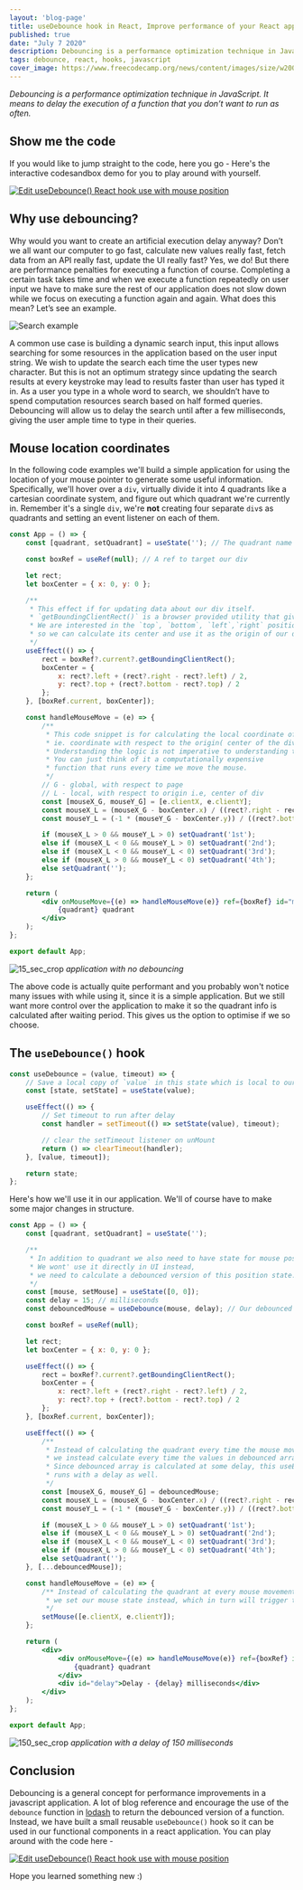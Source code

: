 ```yaml
---
layout: 'blog-page'
title: useDebounce hook in React, Improve performance of your React app with Debouncing
published: true
date: "July 7 2020"
description: Debouncing is a performance optimization technique in JavaScript. It means to delay the execution of a function that you don’t want to run as often. We will also build a reusable useDebounce hook.
tags: debounce, react, hooks, javascript
cover_image: https://www.freecodecamp.org/news/content/images/size/w2000/2020/02/Ekran-Resmi-2019-11-18-18.08.13.png
---
```


_Debouncing is a performance optimization technique in JavaScript. It means to delay the execution of a function that you don’t want to run as often._

## Show me the code

If you would like to jump straight to the code, here you go -
Here's the interactive codesandbox demo for you to play around with yourself.

[![Edit useDebounce() React hook use with mouse position](https://codesandbox.io/static/img/play-codesandbox.svg)](https://codesandbox.io/s/usedebounce-react-hook-use-with-mouse-position-xhp6c?fontsize=14&hidenavigation=1&theme=dark)

## Why use debouncing?

Why would you want to create an artificial execution delay anyway? Don’t we all want our computer to go fast, calculate new values really fast, fetch data from an API really fast, update the UI really fast? Yes, we do! But there are performance penalties for executing a function of course. Completing a certain task takes time and when we execute a function repeatedly on user input we have to make sure the rest of our application does not slow down while we focus on executing a function again and again. What does this mean? Let’s see an example.

![Search example](https://user-images.githubusercontent.com/18533307/86432818-a6960080-bd16-11ea-8225-4163ba14d332.gif)

A common use case is building a dynamic search input, this input allows searching for some resources in the application based on the user input string. We wish to update the search each time the user types new character. But this is not an optimum strategy since updating the search results at every keystroke may lead to results faster than user has typed it in. As a user you type in a whole word to search, we shouldn’t have to spend computation resources search based on half formed queries. Debouncing will allow us to delay the search until after a few milliseconds, giving the user ample time to type in their queries.

## Mouse location coordinates

In the following code examples we'll build a simple application for using the location of your mouse pointer to generate some useful information. Specifically, we'll hover over a `div`, virtually divide it into 4 quadrants like a cartesian coordinate system, and figure out which quadrant we're currently in. Remember it's a single `div`, we're **not** creating four separate `div`s as quadrants and setting an event listener on each of them.

```jsx
const App = () => {
    const [quadrant, setQuadrant] = useState(''); // The quadrant name - 1st | 2nd | 3rd | 4th

    const boxRef = useRef(null); // A ref to target our div

    let rect;
    let boxCenter = { x: 0, y: 0 };

    /**
     * This effect if for updating data about our div itself.
     * `getBoundingClientRect()` is a browser provided utility that gives you coordinates of the bounding rectangle.
     * We are interested in the `top`, `bottom`, `left`,`right` position of our div,
     * so we can calculate its center and use it as the origin of our div going forward.
     */
    useEffect(() => {
        rect = boxRef?.current?.getBoundingClientRect();
        boxCenter = {
            x: rect?.left + (rect?.right - rect?.left) / 2,
            y: rect?.top + (rect?.bottom - rect?.top) / 2
        };
    }, [boxRef.current, boxCenter]);

    const handleMouseMove = (e) => {
        /**
         * This code snippet is for calculating the local coordinate of the mouse pointer,
         * ie. coordinate with respect to the origin( center of the div)
         * Understanding the logic is not imperative to understanding the useDebounce() hook.
         * You can just think of it a computationally expensive
         * function that runs every time we move the mouse.
         */
        // G - global, with respect to page
        // L - local, with respect to origin i.e, center of div
        const [mouseX_G, mouseY_G] = [e.clientX, e.clientY];
        const mouseX_L = (mouseX_G - boxCenter.x) / ((rect?.right - rect?.left) / 2);
        const mouseY_L = (-1 * (mouseY_G - boxCenter.y)) / ((rect?.bottom - rect?.top) / 2);

        if (mouseX_L > 0 && mouseY_L > 0) setQuadrant('1st');
        else if (mouseX_L < 0 && mouseY_L > 0) setQuadrant('2nd');
        else if (mouseX_L < 0 && mouseY_L < 0) setQuadrant('3rd');
        else if (mouseX_L > 0 && mouseY_L < 0) setQuadrant('4th');
        else setQuadrant('');
    };

    return (
        <div onMouseMove={(e) => handleMouseMove(e)} ref={boxRef} id="mouse_example">
            {quadrant} quadrant
        </div>
    );
};

export default App;
```

![15_sec_crop](https://user-images.githubusercontent.com/18533307/86362668-4316bf00-bc93-11ea-9e3a-60ae2e97f86c.gif)
_application with no debouncing_

The above code is actually quite performant and you probably won't notice many issues with while using it, since it is a simple application. But we still want more control over the application to make it so the quadrant info is calculated after waiting period. This gives us the option to optimise if we so choose.

## The `useDebounce()` hook

```jsx
const useDebounce = (value, timeout) => {
    // Save a local copy of `value` in this state which is local to our hook
    const [state, setState] = useState(value);

    useEffect(() => {
        // Set timeout to run after delay
        const handler = setTimeout(() => setState(value), timeout);

        // clear the setTimeout listener on unMount
        return () => clearTimeout(handler);
    }, [value, timeout]);

    return state;
};
```

Here's how we'll use it in our application. We'll of course have to make some major changes in structure.

```jsx
const App = () => {
    const [quadrant, setQuadrant] = useState('');

    /**
     * In addition to quadrant we also need to have state for mouse position.
     * We wont' use it directly in UI instead,
     * we need to calculate a debounced version of this position state.
     */
    const [mouse, setMouse] = useState([0, 0]);
    const delay = 15; // milliseconds
    const debouncedMouse = useDebounce(mouse, delay); // Our debounced mouse coordinates for

    const boxRef = useRef(null);

    let rect;
    let boxCenter = { x: 0, y: 0 };

    useEffect(() => {
        rect = boxRef?.current?.getBoundingClientRect();
        boxCenter = {
            x: rect?.left + (rect?.right - rect?.left) / 2,
            y: rect?.top + (rect?.bottom - rect?.top) / 2
        };
    }, [boxRef.current, boxCenter]);

    useEffect(() => {
        /**
         * Instead of calculating the quadrant every time the mouse moves,
         * we instead calculate every time the values in debounced array changes.
         * Since debounced array is calculated at some delay, this useEffect callback function
         * runs with a delay as well.
         */
        const [mouseX_G, mouseY_G] = debouncedMouse;
        const mouseX_L = (mouseX_G - boxCenter.x) / ((rect?.right - rect?.left) / 2);
        const mouseY_L = (-1 * (mouseY_G - boxCenter.y)) / ((rect?.bottom - rect?.top) / 2);

        if (mouseX_L > 0 && mouseY_L > 0) setQuadrant('1st');
        else if (mouseX_L < 0 && mouseY_L > 0) setQuadrant('2nd');
        else if (mouseX_L < 0 && mouseY_L < 0) setQuadrant('3rd');
        else if (mouseX_L > 0 && mouseY_L < 0) setQuadrant('4th');
        else setQuadrant('');
    }, [...debouncedMouse]);

    const handleMouseMove = (e) => {
        /** Instead of calculating the quadrant at every mouse movement,
         * we set our mouse state instead, which in turn will trigger the useDebounce() hook.
         */
        setMouse([e.clientX, e.clientY]);
    };

    return (
        <div>
            <div onMouseMove={(e) => handleMouseMove(e)} ref={boxRef} id="mouse_example">
                {quadrant} quadrant
            </div>
            <div id="delay">Delay - {delay} milliseconds</div>
        </div>
    );
};

export default App;
```

![150_sec_crop](https://user-images.githubusercontent.com/18533307/86362673-44e08280-bc93-11ea-8b44-4fa1c6226336.gif)
_application with a delay of 150 milliseconds_

## Conclusion

Debouncing is a general concept for performance improvements in a javascript application. A lot of blog reference and encourage the use of the `debounce` function in [lodash](https://lodash.com/docs/#debounce) to return the debounced version of a function. Instead, we have built a small reusable `useDebounce()` hook so it can be used in our functional components in a react application. You can play around with the code here -

[![Edit useDebounce() React hook use with mouse position](https://codesandbox.io/static/img/play-codesandbox.svg)](https://codesandbox.io/s/usedebounce-react-hook-use-with-mouse-position-xhp6c?fontsize=14&hidenavigation=1&theme=dark)

Hope you learned something new :)
